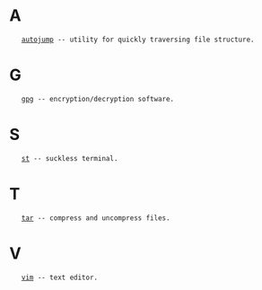 = A =
    [[../software/autojump|autojump]] -- utility for quickly traversing file structure.

= G =
    [[../software/gpg|gpg]] -- encryption/decryption software.

= S =
    [[../software/st|st]] -- suckless terminal.

= T =
    [[../software/tar|tar]] -- compress and uncompress files.

= V =
    [[../software/vim|vim]] -- text editor.

